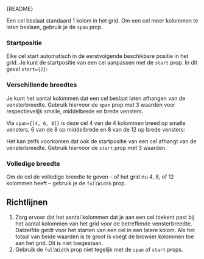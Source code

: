 
<Meta of={GridCellStories} />

<Markdown>{README}</Markdown>

Een cel beslaat standaard 1 kolom in het grid.
Om een cel meer kolommen te laten beslaan, gebruik je de `span` prop.

<Primary />

### Startpositie

Elke cel start automatisch in de eerstvolgende beschikbare positie in het grid.
Je kunt de startpositie van een cel aanpassen met de `start` prop.
In dit geval `start={2}`:

<Canvas of={GridCellStories.StartPosition} />

### Verschillende breedtes

Je kunt het aantal kolommen dat een cel beslaat laten afhangen van de vensterbreedte.
Gebruik hiervoor de `span` prop met 3 waarden voor respectievelijk smalle, middelbrede en brede vensters.

Via `span={[4, 6, 8]}` is deze cel 4 van de 4 kolommen breed op smalle vensters, 6 van de 8 op middelbrede en 8 van de 12 op brede vensters:

<Canvas of={GridCellStories.MultipleSizes} />

Het kan zelfs voorkomen dat ook de startpositie van een cel afhangt van de vensterbreedte.
Gebruik hiervoor de `start` prop met 3 waarden.

### Volledige breedte

Om de cel de volledige breedte te geven – of het grid nu 4, 8, of 12 kolommen heeft – gebruik je de `fullWidth` prop.

<Canvas of={GridCellStories.FullWidth} />

## Richtlijnen

1. Zorg ervoor dat het aantal kolommen dat je aan een cel toekent past bij het aantal kolommen van het grid voor de betreffende vensterbreedte. Datzelfde geldt voor het starten van een cel in een latere kolom. Als het totaal van beide waarden is te groot is voegt de browser kolommen toe aan het grid. Dit is niet toegestaan.
2. Gebruik de `fullWidth` prop niet tegelijk met de `span` of `start` props.
